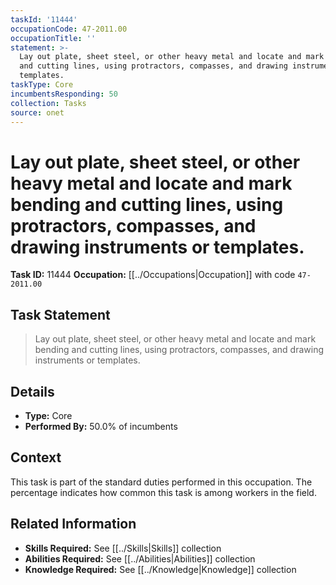 ```yaml
---
taskId: '11444'
occupationCode: 47-2011.00
occupationTitle: ''
statement: >-
  Lay out plate, sheet steel, or other heavy metal and locate and mark bending
  and cutting lines, using protractors, compasses, and drawing instruments or
  templates.
taskType: Core
incumbentsResponding: 50
collection: Tasks
source: onet
---
```

# Lay out plate, sheet steel, or other heavy metal and locate and mark bending and cutting lines, using protractors, compasses, and drawing instruments or templates.

**Task ID:** 11444
**Occupation:** [[../Occupations|Occupation]] with code `47-2011.00`

## Task Statement

> Lay out plate, sheet steel, or other heavy metal and locate and mark bending and cutting lines, using protractors, compasses, and drawing instruments or templates.

## Details

- **Type:** Core
- **Performed By:** 50.0% of incumbents

## Context

This task is part of the standard duties performed in this occupation. The percentage indicates how common this task is among workers in the field.

## Related Information

- **Skills Required:** See [[../Skills|Skills]] collection
- **Abilities Required:** See [[../Abilities|Abilities]] collection
- **Knowledge Required:** See [[../Knowledge|Knowledge]] collection
